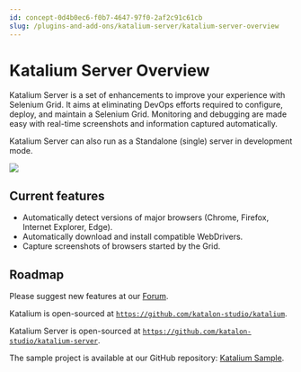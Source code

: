 ```yaml
---
id: concept-0d4b0ec6-f0b7-4647-97f0-2af2c91c61cb
slug: /plugins-and-add-ons/katalium-server/katalium-server-overview
---
```


# Katalium Server Overview

Katalium Server is a set of enhancements to improve your experience with Selenium Grid. It aims at eliminating DevOps efforts required to configure, deploy, and maintain a Selenium Grid. Monitoring and debugging are made easy with real-time screenshots and information captured automatically.

Katalium Server can also run as a Standalone \(single\) server in development mode.

<img src="https://github.com/katalon-studio/docs-images/raw/master/katalium-server/docs/view-session-details/2-session-details.png" />

## Current features

-   Automatically detect versions of major browsers \(Chrome, Firefox, Internet Explorer, Edge\).
-   Automatically download and install compatible WebDrivers.
-   Capture screenshots of browsers started by the Grid.

## Roadmap

Please suggest new features at our [Forum](https://forum.katalon.com).

Katalium is open-sourced at <code>https://github.com/katalon-studio/katalium</code>.

Katalium Server is open-sourced at <code>https://github.com/katalon-studio/katalium-server</code>.

The sample project is available at our GitHub repository: [Katalium Sample](https://github.com/katalon-studio/katalium-sample).